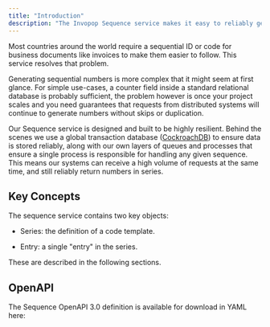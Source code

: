 ```yaml
---
title: "Introduction"
description: "The Invopop Sequence service makes it easy to reliably generate sequential numbers."
---
```


Most countries around the world require a sequential ID or code for business
documents like invoices to make them easier to follow. This service resolves that
problem.

Generating sequential numbers is more complex that it might seem at first
glance. For simple use-cases, a counter field inside a standard relational
database is probably sufficient, the problem however is once your project scales
and you need guarantees that requests from distributed systems will continue to
generate numbers without skips or duplication.

Our Sequence service is designed and built to be highly resilient. Behind the
scenes we use a global transaction database
([CockroachDB](https://www.cockroachlabs.com)) to ensure data is stored
reliably, along with our own layers of queues and processes that ensure a single
process is responsible for handling any given sequence. This means our systems
can receive a high volume of requests at the same time, and still reliably
return numbers in series.

## Key Concepts

The sequence service contains two key objects:

- Series: the definition of a code template.

- Entry: a single "entry" in the series.

These are described in the following sections.

## OpenAPI

The Sequence OpenAPI 3.0 definition is available for download in YAML here:

<Card
  title="Sequence V1 OpenAPI Definition"
  icon="link"
  href="https://api.invopop.com/openapi/sequence/v1.yaml"
/>
